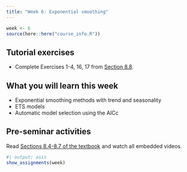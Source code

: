 ```yaml
---
title: "Week 6: Exponential smoothing"
---
```


```r
week <- 6
source(here::here("course_info.R"))
```

## Tutorial exercises

-   Complete Exercises 1-4, 16, 17 from [Section 8.8](https://otexts.com/fpp3/expsmooth-exercises.html).
<!-- -   [Tutorial learning objectives](tute-lo.qmd). -->
<!-- -   <i class="bi bi-download"></i> [Week 6 Tutorial Solution.html](Week6.html){download="Week 6 Tutorial Solution.html"} -->


## What you will learn this week

* Exponential smoothing methods with trend and seasonality
* ETS models
* Automatic model selection using the AICc


## Pre-seminar activities

Read [Sections 8.4-8.7 of the textbook](https://otexts.com/fpp3/expsmooth.html) and watch all embedded videos.

<!-- ```{r} -->
<!-- #| output: asis -->
<!-- show_slides(week) -->
<!-- ``` -->

<!-- ## Seminar activities -->

<!-- ```{r} -->
<!-- #| child: activities.md -->
<!-- ``` -->


<!-- ## Seminar code -->

<!-- ::: {.callout appearance="minimal"} -->
<!-- <i class="bi bi-download"></i> [Seminar_code_week6.R](Seminar_code_week6.R){download="Seminar_code_week6.R"} -->
<!-- ::: -->



```r
#| output: asis
show_assignments(week)
```
